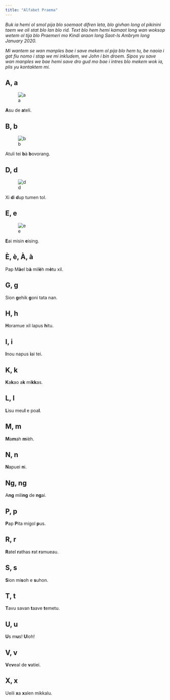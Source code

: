 ```yaml
---
title: "Alfabet Praema"
---
```


*Buk ia hemi ol smol pija blo soemaot difren leta, blo givhan long ol pikinini taem we oli stat blo lan blo rid. Text blo hem hemi kamaot long wan woksop wetem ol tija blo Praemeri mo Kindi araon long Saot-Is Ambrym long January 2020.*

*Mi wantem se wan manples bae i save mekem ol pija blo hem tu, be naoia i gat fiu nomo i stap we mi inkludem, we John i bin droem. Sipos yu save wan manples we bae hemi save dro gud mo bae i intres blo mekem wok ia, plis yu kontaktem mi.*

## A, a

![a](img/AsuAteli.jpg)

**A**su de **a**teli.

## B, b

![b](img/AtuliBovorang.jpg)


Atuli tei **b**à **b**ovorang.

## D, d

![d](img/DupTumenTol.jpg)

Xi **d**i **d**up tumen tol.

## E, e

![e](img/EaiMisinEising.jpg)

**E**ai misin **e**ising.

## È, è, À, à

Pap M**à**el b**à** mil**è**h m**è**tu xil.

## G, g

Sion **g**ehik **g**oni tata nan.

## H, h

**H**oramue xil lapus **h**itu.

## I, i

**I**nou napus **i**ai tei.

## K, k

**K**a**k**ao a**k** mi**kk**as.

## L, l

**L**isu meu**l** e poa**l**.

## M, m

**M**a**m**ah **m**ièh.

## N, n

**N**apuei **n**i.

## Ng, ng

A**ng** mili**ng** de **ng**ai.

## P, p

**P**ap **P**ita migol **p**us.

## R, r

**R**atel **r**athas **r**at **r**amueau.

## S, s

**S**ion mi**s**oh e **s**uhon.

## T, t

**T**avu savan **t**aave **t**emetu.

## U, u

**U**s m**u**s! **U**loh!

## V, v

**V**e**v**eal de **v**atiei.

## X, x

Ueili **x**a **x**alen mikkalu.
